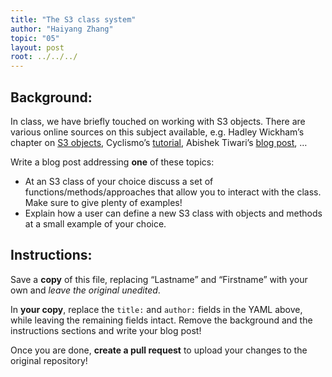 ```yaml
---
title: "The S3 class system"
author: "Haiyang Zhang"
topic: "05"
layout: post
root: ../../../
---
```



## Background:

In class, we have briefly touched on working with S3 objects. There are various online sources on this subject available, e.g. Hadley Wickham's chapter on [S3 objects](http://adv-r.had.co.nz/OO-essentials.html#s3), Cyclismo's [tutorial](http://www.cyclismo.org/tutorial/R/s3Classes.html), Abishek Tiwari's [blog post](https://abhishek-tiwari.com/hacking/class-and-objects-in-r-s3-style), ...


Write a blog post addressing **one** of these topics:

- At an S3 class of your choice discuss a set of functions/methods/approaches that allow you to interact with the class. Make sure to give plenty of examples!
- Explain how a user can define a new S3 class with objects and methods at a small example of your choice. 

## Instructions:
Save a **copy** of this file, replacing "Lastname" and "Firstname" with your own and *leave the original unedited*.

In **your copy**, replace the `title:` and `author:` fields in the YAML above, while leaving the remaining fields intact. Remove the background and the instructions sections and write your blog post!

Once you are done, **create a pull request** to upload your changes to the original repository!

